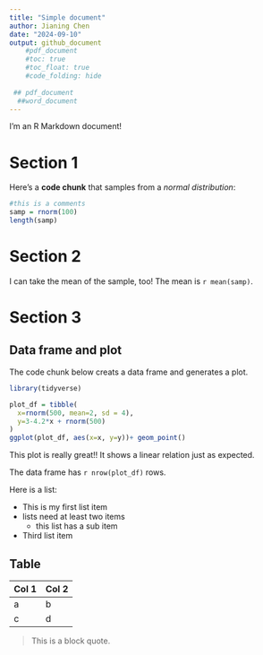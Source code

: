 ```yaml
---
title: "Simple document"
author: Jianing Chen
date: "2024-09-10"
output: github_document
    #pdf_document
    #toc: true
    #toc_float: true
    #code_folding: hide
    
 ## pdf_document
  ##word_document
---
```


I'm an R Markdown document! 

# Section 1

Here's a **code chunk** that samples from 
a _normal distribution_:

```r
#this is a comments
samp = rnorm(100)
length(samp)
```

# Section 2

I can take the mean of the sample, too!
The mean is `r mean(samp)`.

# Section 3

## Data frame and plot

The code chunk below creats a data frame and generates a plot.
```r
library(tidyverse)

plot_df = tibble(
  x=rnorm(500, mean=2, sd = 4),
  y=3-4.2*x + rnorm(500)
)
ggplot(plot_df, aes(x=x, y=y))+ geom_point()
```

This plot is really great!! It shows a linear relation just as expected.

The data frame has `r nrow(plot_df)` rows.

Here is a list:

* This is my first list item
* lists need at least two items
  * this list has a sub item
* Third list item

## Table

Col 1| Col 2
-----| -----
a    | b
c    | d

>This is a block quote.






